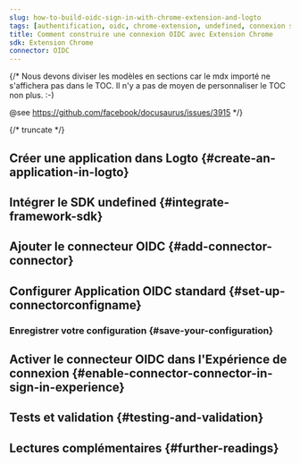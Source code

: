 ```yaml
---
slug: how-to-build-oidc-sign-in-with-chrome-extension-and-logto
tags: [authentification, oidc, chrome-extension, undefined, connexion sociale, connexion, login]
title: Comment construire une connexion OIDC avec Extension Chrome
sdk: Extension Chrome
connector: OIDC
---
```


{/*
  Nous devons diviser les modèles en sections car le mdx importé ne s'affichera pas dans le TOC.
  Il n'y a pas de moyen de personnaliser le TOC non plus. :-)

  @see https://github.com/facebook/docusaurus/issues/3915
*/}




{/* truncate */}

<Intro connector={connector} sdk="Extension Chrome" link="undefined" />

## Créer une application dans Logto \{#create-an-application-in-logto}

<CreateApplication type="undefined" framework="undefined" />

## Intégrer le SDK undefined \{#integrate-framework-sdk}

<IntegrateSdk />

## Ajouter le connecteur OIDC \{#add-connector-connector}

<AddSocialConnector connector={connector} framework="undefined" />

## Configurer Application OIDC standard \{#set-up-connectorconfigname}

<ConnectorGuide />

### Enregistrer votre configuration \{#save-your-configuration}

<SaveYourConfiguration connector={connector} />

## Activer le connecteur OIDC dans l'Expérience de connexion \{#enable-connector-connector-in-sign-in-experience}

<EnableSocialConnector connector={connector} />

## Tests et validation \{#testing-and-validation}

<TestingAndValidation connector={connector} sdk="Extension Chrome" />

## Lectures complémentaires \{#further-readings}

<FurtherReadings />